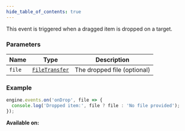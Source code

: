 ```yaml
---
hide_table_of_contents: true
---
```



This event is triggered when a dragged item is dropped on a target.

### Parameters

| Name   | Type                                      | Description                 |
| ------ | ----------------------------------------- | --------------------------- |
| `file` | [`FileTransfer`](/sdk/types/FileTransfer) | The dropped file (optional) |

### Example

```js
engine.events.on('onDrop', file => {
  console.log('Dropped item:', file ? file : 'No file provided');
});
```

**Available on:** <ClientTag />
